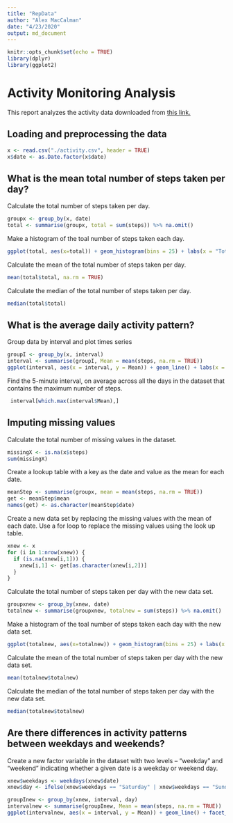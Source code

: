 ---
title: "RepData"
author: "Alex MacCalman"
date: "4/23/2020"
output: md_document
---

```{r setup, include=FALSE, echo = FALSE}
knitr::opts_chunk$set(echo = TRUE)
library(dplyr)
library(ggplot2)
```
# Activity Monitoring Analysis  
This report analyzes the activity data downloaded from [this link.](https://d396qusza40orc.cloudfront.net/repdata%2Fdata%2Factivity.zip)

## Loading and preprocessing the data  
```{r}
x <- read.csv("./activity.csv", header = TRUE)
x$date <- as.Date.factor(x$date)
```
## What is the mean total number of steps taken per day?  
Calculate the total number of steps taken per day.
```{r}
groupx <- group_by(x, date)
total <- summarise(groupx, total = sum(steps)) %>% na.omit()
```
Make a histogram of the toal number of steps taken each day.  
```{r totalhist}
ggplot(total, aes(x=total)) + geom_histogram(bins = 25) + labs(x = "Total Steps per Day", y = "Count")
```

Calculate the mean of the total number of steps taken per day.  
```{r}
mean(total$total, na.rm = TRUE)
```
Calculate the median of the total number of steps taken per day.  
```{r}
median(total$total)
```
## What is the average daily activity pattern?  
Group data by interval and plot times series  
```{r avgtime}
groupI <- group_by(x, interval)
interval <- summarise(groupI, Mean = mean(steps, na.rm = TRUE))
ggplot(interval, aes(x = interval, y = Mean)) + geom_line() + labs(x = "5-minute interval", y = "Average Number of Steps Taken")
```

Find the 5-minute interval, on average across all the days in the dataset that contains the maximum number of steps.  
```{r}
 interval[which.max(interval$Mean),]
```
## Imputing missing values  
Calculate the total number of missing values in the dataset. 
```{r}
missingX <- is.na(x$steps)
sum(missingX)
```
Create a lookup table with a key as the date and value as the mean for each date.  
```{r}
meanStep <- summarise(groupx, mean = mean(steps, na.rm = TRUE))
get <- meanStep$mean
names(get) <- as.character(meanStep$date)
```
Create a new data set by replacing the missing values with the mean of each date. Use a for loop to replace the missing values using the look up table.  
```{r}
xnew <- x
for (i in 1:nrow(xnew)) {
  if (is.na(xnew[i,1])) {
    xnew[i,1] <- get[as.character(xnew[i,2])]
  }
}
```
Calculate the total number of steps taken per day with the new data set.  
```{r}
groupxnew <- group_by(xnew, date)
totalnew <- summarise(groupxnew, totalnew = sum(steps)) %>% na.omit()
```
 Make a histogram of the toal number of steps taken each day with the new data set.  
```{r imputedtotals}
ggplot(totalnew, aes(x=totalnew)) + geom_histogram(bins = 25) + labs(x = "Total Steps per Day", y = "Count",title = "Totals with missing values imputed as mean of each day")
```

Calculate the mean of the total number of steps taken per day with the new data set.  
```{r}
mean(totalnew$totalnew)
```

Calculate the median of the total number of steps taken per day with the new data set.  
```{r}
median(totalnew$totalnew)
```

## Are there differences in activity patterns between weekdays and weekends?  

Create a new factor variable in the dataset with two levels – “weekday” and “weekend” indicating whether a given date is a weekday or weekend day.
```{r}
xnew$weekdays <- weekdays(xnew$date)
xnew$day <- ifelse(xnew$weekdays == "Saturday" | xnew$weekdays == "Sunday", "Weekend", "Weekday")
```

```{r compare}
groupInew <- group_by(xnew, interval, day)
intervalnew <- summarise(groupInew, Mean = mean(steps, na.rm = TRUE))
ggplot(intervalnew, aes(x = interval, y = Mean)) + geom_line() + facet_grid(day~.) +labs(x = "5-minute interval", y = "Average Number of Steps Taken", title = "Comparison of intervals betwwen weekdays and weekedns")
```
